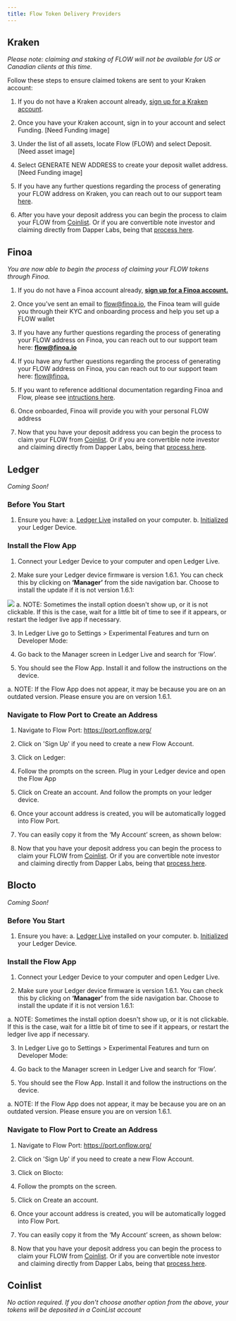 ```yaml
---
title: Flow Token Delivery Providers
---
```


## Kraken

*Please note: claiming and staking of FLOW will not be available for US or Canadian clients at this  time.* 

Follow these steps to ensure claimed tokens are sent to your Kraken account:
 1. If you do not have a Kraken account already, [sign up for a Kraken account](https://www.kraken.com/sign-up).
  
 2. Once you have your Kraken account, sign in to your account and select Funding.
[Need Funding image]
   
 3. Under the list of all assets, locate Flow (FLOW) and select Deposit.
[Need asset image]
  
 4. Select GENERATE NEW ADDRESS to create your deposit wallet address.
[Need Funding image]

 5. If you have any further questions regarding the process of generating your FLOW address on Kraken, you can reach out to our support team [here](https://support.kraken.com/hc/en-us/requests/new).

 6. After you have your deposit address you can begin the process to claim your FLOW from [Coinlist](https://forms.gle/SPbio2oBeu6LYPnc6). Or if you are convertible note investor and claiming directly from Dapper Labs, being that [process here](https://forms.gle/5ZF2Zb8DM3uc7qRL7).

## Finoa

*You are now able to begin the process of claiming your FLOW tokens through Finoa.*

 1. If you do not have a Finoa account already, [**sign up for a Finoa account.**](https://www.finoa.io/)
 
 2. Once you've sent an email to [flow@finoa.io](mailto:flow@finoa.io), the Finoa team will guide you through their KYC and onboarding process and help you set up a FLOW wallet
 
 3. If you have any further questions regarding the process of generating your FLOW address on Finoa, you can reach out to our support team here: [**flow@finoa.io**](mailto:flow@finoa.io)
 
 4. If you have any further questions regarding the process of generating your FLOW address on Finoa, you can reach out to our support team here: [flow@finoa.](mailto:flow@finoa.io)
 
 5. If you want to reference additional documentation regarding Finoa and Flow, please see [intructions here](https://finoa.io/flow).

 6. Once onboarded, Finoa will provide you with your personal FLOW address
 
 7. Now that you have your deposit address you can begin the process to claim your FLOW from [Coinlist](https://forms.gle/SPbio2oBeu6LYPnc6). Or if you are convertible note investor and claiming directly from Dapper Labs, being that [process here](https://forms.gle/5ZF2Zb8DM3uc7qRL7).

## Ledger

*Coming Soon!*

### Before You Start

 1. Ensure you have:
   a. [Ledger Live](https://support.ledger.com/hc/en-us/articles/360006395553) installed on your computer.
   b. [Initialized](https://support.ledger.com/hc/en-us/articles/360000613793) your Ledger Device.

### Install the Flow App

 1. Connect your Ledger Device to your computer and open Ledger Live.
 
 2. Make sure your Ledger device firmware is version 1.6.1. You can check this by clicking on **‘Manager’** from the side navigation bar. 
 Choose to install the update if it is not version 1.6.1:
 <Img src="https://storage.cloud.google.com/flow-resources/documentation-assets/token%20delivery%20assets/Ledger1.png?authuser=7" />
   a. NOTE: Sometimes the install option doesn't show up, or it is not clickable. If this is the case, wait for a little bit of time to see if it appears, or restart the ledger live app if necessary.
 
 3. In Ledger Live go to Settings > Experimental Features and turn on Developer Mode:
 
 4. Go back to the Manager screen in Ledger Live and search for ‘Flow’.
 
 5. You should see the Flow App. Install it and follow the instructions on the device.
 
   a. NOTE: If the Flow App does not appear, it may be because you are on an outdated version. Please ensure you are on version 1.6.1.

### Navigate to Flow Port to Create an Address

 1. Navigate to Flow Port: https://port.onflow.org/
 
 2. Click on 'Sign Up' if you need to create a new Flow Account.
 
 3. Click on Ledger:
 
 4. Follow the prompts on the screen. Plug in your Ledger device and open the Flow App
 
 5. Click on Create an account. And follow the prompts on your ledger device.
 
 6. Once your account address is created, you will be automatically logged into Flow Port.
 
 7. You can easily copy it from the ‘My Account’ screen, as shown below:
 
 8. Now that you have your deposit address you can begin the process to claim your FLOW from [Coinlist](https://forms.gle/SPbio2oBeu6LYPnc6). Or if you are convertible note investor and claiming directly from Dapper Labs, being that [process here](https://forms.gle/5ZF2Zb8DM3uc7qRL7).

 
## Blocto

*Coming Soon!*

### Before You Start

 1. Ensure you have:
   a. [Ledger Live](https://support.ledger.com/hc/en-us/articles/360006395553) installed on your computer.
   b. [Initialized](https://support.ledger.com/hc/en-us/articles/360000613793) your Ledger Device.

### Install the Flow App

 1. Connect your Ledger Device to your computer and open Ledger Live.
 
 2. Make sure your Ledger device firmware is version 1.6.1. You can check this by clicking on **‘Manager’** from the side navigation bar. 
 Choose to install the update if it is not version 1.6.1:
 
   a. NOTE: Sometimes the install option doesn't show up, or it is not clickable. If this is the case, wait for a little bit of time to see if it appears, or restart the ledger live app if necessary.
 
 3. In Ledger Live go to Settings > Experimental Features and turn on Developer Mode:
 
 4. Go back to the Manager screen in Ledger Live and search for ‘Flow’.
 
 5. You should see the Flow App. Install it and follow the instructions on the device.
 
   a. NOTE: If the Flow App does not appear, it may be because you are on an outdated version. Please ensure you are on version 1.6.1.

### Navigate to Flow Port to Create an Address

 1. Navigate to Flow Port: https://port.onflow.org/
 
 2. Click on 'Sign Up' if you need to create a new Flow Account.
 
 3. Click on Blocto:
 
 4. Follow the prompts on the screen.
 
 5. Click on Create an account.
 
 6. Once your account address is created, you will be automatically logged into Flow Port.
 
 7. You can easily copy it from the ‘My Account’ screen, as shown below:
 
 8. Now that you have your deposit address you can begin the process to claim your FLOW from [Coinlist](https://forms.gle/SPbio2oBeu6LYPnc6). Or if you are convertible note investor and claiming directly from Dapper Labs, being that [process here](https://forms.gle/5ZF2Zb8DM3uc7qRL7).

## Coinlist 

*No action required. If you don't choose another option from the above, your tokens will be deposited in a CoinList account*
